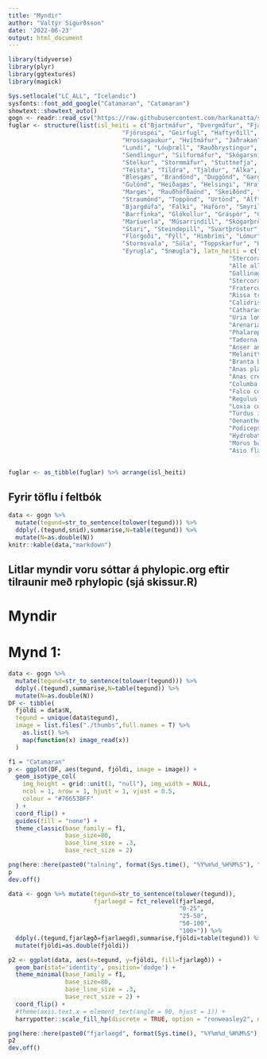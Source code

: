 ```yaml
---
title: "Myndir"
author: "Valtýr Sigurðsson"
date: '2022-06-23'
output: html_document
---
```


```r
library(tidyverse)
library(plyr)
library(ggtextures)
library(magick)

Sys.setlocale("LC_ALL", "Icelandic")
sysfonts::font_add_google("Catamaran", "Catamaran")
showtext::showtext_auto()
gogn <- readr::read_csv("https://raw.githubusercontent.com/harkanatta/skogar22/main/gogn/snid.csv", locale = locale("is",encoding = "latin1"))
fuglar <- structure(list(isl_heiti = c("Bjartmáfur", "Dvergmáfur", "Fjallkjói", 
                                "Fjöruspói", "Geirfugl", "Haftyrðill", "Heiðlóa", "Hettumáfur", 
                                "Hrossagaukur", "Hvítmáfur", "Jaðrakan", "Kjói", "Kría", "Langvía", 
                                "Lundi", "Lóuþræll", "Rauðbrystingur", "Rita", "Sanderla", "Sandlóa", 
                                "Sendlingur", "Silfurmáfur", "Skógarsnípa", "Skúmur", "Spói", 
                                "Stelkur", "Stormmáfur", "Stuttnefja", "Svartbakur", "Sílamáfur", 
                                "Teista", "Tildra", "Tjaldur", "Álka", "Óðinshani", "Þórshani", 
                                "Blesgæs", "Brandönd", "Duggönd", "Gargönd", "Grafönd", "Grágæs", 
                                "Gulönd", "Heiðagæs", "Helsingi", "Hrafnsönd", "Hávella", "Húsönd", 
                                "Margæs", "Rauðhöfðaönd", "Skeiðönd", "Skúfönd", "Stokkönd", 
                                "Straumönd", "Toppönd", "Urtönd", "Álft", "Æðarkóngur", "Æður", 
                                "Bjargdúfa", "Fálki", "Haförn", "Smyrill", "Rjúpa", "Auðnutittlingur", 
                                "Barrfinka", "Glókollur", "Gráspör", "Gráþröstur", "Hrafn", "Krossnefur", 
                                "Maríuerla", "Músarrindill", "Skógarþröstur", "Snjótittlingur", 
                                "Stari", "Steindepill", "Svartþröstur", "Þúfutittlingur", "Dílaskarfur", 
                                "Flórgoði", "Fýll", "Himbrimi", "Lómur", "Sjósvala", "Skrofa", 
                                "Stormsvala", "Súla", "Toppskarfur", "Keldusvín", "Brandugla", 
                                "Eyrugla", "Snæugla"), latn_heiti = c("Larus glaucoides", "Hydrocoloeus minutus", 
                                                              "Stercorarius longicaudus", "Numenius arquata", "Pinguinus impennis", 
                                                              "Alle alle", "Pluvialis apricaria", "Chroicocephalus ridibundus", 
                                                              "Gallinago gallinago", "Larus hyperboreus", "Limosa limosa", 
                                                              "Stercorarius parasiticus", "Sterna paradisaea", "Uria aalge", 
                                                              "Fratercula arctica", "Calidris alpina", "Calidris canutus", 
                                                              "Rissa tridactyla", "Calidris alba", "Charadrius hiaticula", 
                                                              "Calidris maritima", "Larus argentatus", "Scolopax rusticola", 
                                                              "Catharacta skua", "Numenius phaeopus", "Tringa totanus", "Larus canus", 
                                                              "Uria lomvia", "Larus marinus", "Larus fuscus", "Cepphus grylle", 
                                                              "Arenaria interpres", "Haematopus ostralegus", "Alca torda", 
                                                              "Phalaropus lobatus", "Phalaropus fulicarius", "Anser albifrons flavirostris", 
                                                              "Tadorna tadorna", "Aythya marila", "Mareca strepera", "Anas acuta", 
                                                              "Anser anser", "Mergus merganser", "Anser brachyrhynchus", "Branta leucopsis", 
                                                              "Melanitta nigra", "Clangula hyemalis", "Bucephala islandica", 
                                                              "Branta bernicla", "Mareca penelope", "Spatula clypeata", "Aythya fuligula", 
                                                              "Anas platyrhynchos", "Histrionicus histrionicus", "Mergus serrator", 
                                                              "Anas crecca", "Cygnus cygnus", "Somateria spectabilis", "Somateria mollissima", 
                                                              "Columba livia", "Falco rusticolus", "Haliaeetus albicilla", 
                                                              "Falco columbarius", "Lagopus muta", "Acanthis flammea", "Spinus spinus", 
                                                              "Regulus regulus", "Passer domesticus", "Turdus pilaris", "Corvus corax", 
                                                              "Loxia curvirostra", "Motacilla alba", "Troglodytes troglodytes", 
                                                              "Turdus iliacus", "Plectrophenax nivalis", "Sturnus vulgaris", 
                                                              "Oenanthe oenanthe", "Turdus merula", "Anthus pratensis", "Phalacrocorax carbo", 
                                                              "Podiceps auritus", "Fulmarus glacialis", "Gavia immer", "Gavia stellata", 
                                                              "Hydrobates leucorhous", "Puffinus puffinus", "Hydrobates pelagicus", 
                                                              "Morus bassanus", "Phalacrocorax aristotelis", "Rallus aquaticus", 
                                                              "Asio flammeus", "Asio otus", "Bubo scandiacus")), row.names = c(NA, 
                                                                                                                               -93L), class = "data.frame")

fuglar <- as_tibble(fuglar) %>% arrange(isl_heiti)
```

## Fyrir töflu í feltbók
```r
data <- gogn %>% 
  mutate(tegund=str_to_sentence(tolower(tegund))) %>% 
  ddply(.(tegund,snid),summarise,N=table(tegund)) %>% 
  mutate(N=as.double(N))
knitr::kable(data,"markdown")

```

## Litlar myndir voru sóttar á phylopic.org eftir tilraunir með rphylopic (sjá skissur.R)

# Myndir

# Mynd 1:

```r
data <- gogn %>% 
  mutate(tegund=str_to_sentence(tolower(tegund))) %>% 
  ddply(.(tegund),summarise,N=table(tegund)) %>% 
  mutate(N=as.double(N))
DF <- tibble(
  fjöldi = data$N,
  tegund = unique(data$tegund),
  image = list.files("./thumbs",full.names = T) %>% 
    as.list() %>%
    map(function(x) image_read(x))
  )

f1 = "Catamaran"
p <- ggplot(DF, aes(tegund, fjöldi, image = image)) +
  geom_isotype_col(
    img_height = grid::unit(1, "null"), img_width = NULL,
    ncol = 1, nrow = 1, hjust = 1, vjust = 0.5,
    colour = "#76653BFF"
  ) +
  coord_flip() +
  guides(fill = "none") +
  theme_classic(base_family = f1,
                base_size=80,
                base_line_size = .3,
                base_rect_size = 2)

png(here::here(paste0("talning", format(Sys.time(), "%Y%m%d_%H%M%S"), ".png")), res = 320, height = 9, width = 12, units = "in")
p
dev.off()

```


```r
data <- gogn %>% mutate(tegund=str_to_sentence(tolower(tegund)),
                        fjarlaegd = fct_relevel(fjarlaegd,
                                                "0-25",
                                                "25-50",
                                                "50-100",
                                                "100+")) %>% 
  ddply(.(tegund,fjarlægð=fjarlaegd),summarise,fjöldi=table(tegund)) %>% 
  mutate(fjöldi=as.double(fjöldi))

p2 <- ggplot(data, aes(x=tegund, y=fjöldi, fill=fjarlægð)) +
  geom_bar(stat='identity', position='dodge') +
  theme_minimal(base_family = f1,
                base_size=80,
                base_line_size = .3,
                base_rect_size = 2) +
  coord_flip() +
  #theme(axis.text.x = element_text(angle = 90, hjust = 1)) +
  harrypotter::scale_fill_hp(discrete = TRUE, option = "ronweasley2", name = "fjarlægð") 

png(here::here(paste0("fjarlaegd", format(Sys.time(), "%Y%m%d_%H%M%S"), ".png")), res = 320, height = 9, width = 12, units = "in")
p2
dev.off()


```



